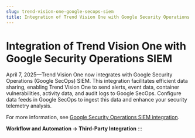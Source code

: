 ```yaml
---
slug: trend-vision-one-google-secops-siem
title: Integration of Trend Vision One with Google Security Operations SIEM
---
```

# Integration of Trend Vision One with Google Security Operations SIEM

April 7, 2025—Trend Vision One now integrates with Google Security Operations (Google SecOps) SIEM. This integration facilitates efficient data sharing, enabling Trend Vision One to send alerts, event data, container vulnerabilities, activity data, and audit logs to Google SecOps. Configure data feeds in Google SecOps to ingest this data and enhance your security telemetry analysis.

For more information, see [Google Security Operations SIEM integration](google-secops.mdx).

**Workflow and Automation → Third-Party Integration**
:::
